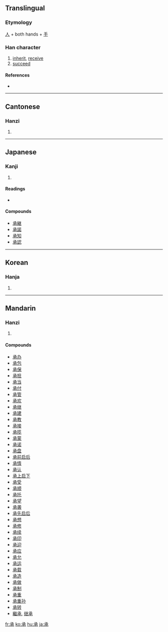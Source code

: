 ==Translingual==

===Etymology===
[[人]] + both hands + [[手]]

===Han character===
{{Han char|rn=64|rad=手|as=04|sn=8|four=1723<sub>2</sub>|canj=弓弓手人 (NNQO)}}

# [[inherit]], [[receive]]
# [[succeed]]

====References====
* {{Han ref|kx=0419.190|dkj=11852|dj=0766.110|hdz=10054.030|uh=627F|ud=25215|bh=A9D3|bd=43475}}

----

==Cantonese==

===Hanzi===
{{yue-hanzi|jyut=|y=sing4}}

# {{defn|Cantonese}}

----

==Japanese==

===Kanji===
{{ja-kanji|grade=5|rs=手04}}

# {{defn|Japanese}}

====Readings====
* {{ja-readings|on=[[しょう]] (''shō''), [[じょう]] (''jō'')|kun=[[うけたまわる]] ([[承る]], ''uketamawaru''), [[うける]] ([[承ける]], ''ukeru''), [[ささげる]] ([[承げる]], ''sasageru''), [[とどめる]] ([[承める]], ''todomeru''), [[たすける]] ([[承ける]], ''tasukeru''), [[こらす]] ([[承らす]], ''korasu''), [[ついで]] ([[承で]], ''tsuide''), [[すくう]] ([[承う]], ''sukuu'')|nanori=[[つぐ]] (''tsugu''), [[こと]] (''koto''), [[すけ]] (''suke''), [[つぎ]] (''tsugi''), [[よし]] (''yoshi'')}}

====Compounds====
* [[承継]]
* [[承諾]]
* [[承知]]
* [[承認]]

----

==Korean==

===Hanja===
{{ko-hanja|hangeul=[[승]]|eumhun=|rv=seung|mr=sŭng|y=sung}}

# {{defn|Korean}}

----

==Mandarin==

===Hanzi===
{{cmn-hanzi|pin=[[chéng]] ([[cheng2]])|wg=ch'eng<sup>2</sup>}}

# {{defn|Mandarin}}

====Compounds====
* [[承办]]
* [[承包]]
* [[承保]]
* [[承担]]
* [[承当]]
* [[承付]]
* [[承管]]
* [[承欢]]
* [[承继]]
* [[承建]]
* [[承教]]
* [[承接]]
* [[承揽]]
* [[承蒙]]
* [[承诺]]
* [[承盘]]
* [[承前启后]]
* [[承情]]
* [[承认]]
* [[承上启下]]
* [[承受]]
* [[承顺]]
* [[承托]]
* [[承望]]
* [[承袭]]
* [[承先启后]]
* [[承想]]
* [[承修]]
* [[承续]]
* [[承印]]
* [[承迎]]
* [[承应]]
* [[承允]]
* [[承运]]
* [[承载]]
* [[承造]]
* [[承做]]
* [[承制]]
* [[承重]]
* [[承重孙]]
* [[承转]]
* [[繼承]], [[继承]]

[[fr:承]]
[[ko:承]]
[[hu:承]]
[[ja:承]]